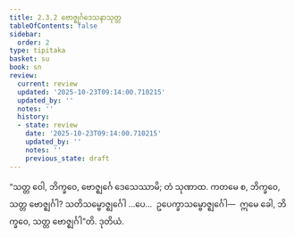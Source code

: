 ```yaml
---
title: 2.3.2 ဗောဇ္ဈင်္ဂဒေသနာသုတ္တ
tableOfContents: false
sidebar:
  order: 2
type: tipitaka
basket: su
book: sn
review:
  current: review
  updated: '2025-10-23T09:14:00.710215'
  updated_by: ''
  notes: ''
  history:
  - state: review
    date: '2025-10-23T09:14:00.710215'
    updated_by: ''
    notes: ''
    previous_state: draft
---
```



<ReviewStatus review={frontmatter.review} showDetails={true} />

<HypothesisAnnotation frontmatter={frontmatter} />

<DynamicBreadcrumb />

<Division number="203" book="sn" e="ch" v="18" p="308">

<Paragraph number="465" book="sn">
“သတ္တ ဝေါ, ဘိက္ခဝေ, ဗောဇ္ဈင်္ဂေ ဒေသေဿာမိ; တံ သုဏာထ. ကတမေ စ, ဘိက္ခဝေ, သတ္တ ဗောဇ္ဈင်္ဂါ? သတိသမ္ဗောဇ္ဈင်္ဂေါ …ပေ…  ဥပေက္ခာသမ္ဗောဇ္ဈင်္ဂေါ—  ဣမေ ခေါ, ဘိက္ခဝေ, သတ္တ ဗောဇ္ဈင်္ဂါ”တိ.

</Paragraph>
</Division>

<Paragraph number="466" type="center" book="sn">
ဒုတိယံ.
</Paragraph>